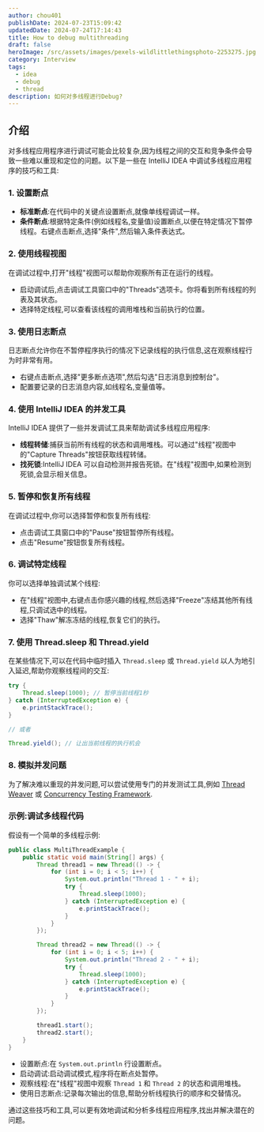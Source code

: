 ```yaml
---
author: chou401
publishDate: 2024-07-23T15:09:42
updatedDate: 2024-07-24T17:14:43
title: How to debug multithreading
draft: false
heroImage: /src/assets/images/pexels-wildlittlethingsphoto-2253275.jpg
category: Interview
tags:
  - idea
  - debug
  - thread
description: 如何对多线程进行Debug?
---
```


## 介绍

对多线程应用程序进行调试可能会比较复杂,因为线程之间的交互和竞争条件会导致一些难以重现和定位的问题。以下是一些在 IntelliJ IDEA 中调试多线程应用程序的技巧和工具:

### 1. **设置断点**

- **标准断点**:在代码中的关键点设置断点,就像单线程调试一样。
- **条件断点**:根据特定条件(例如线程名,变量值)设置断点,以便在特定情况下暂停线程。右键点击断点,选择"条件",然后输入条件表达式。

### 2. **使用线程视图**

在调试过程中,打开"线程"视图可以帮助你观察所有正在运行的线程。

- 启动调试后,点击调试工具窗口中的"Threads"选项卡。你将看到所有线程的列表及其状态。
- 选择特定线程,可以查看该线程的调用堆栈和当前执行的位置。

### 3. **使用日志断点**

日志断点允许你在不暂停程序执行的情况下记录线程的执行信息,这在观察线程行为时非常有用。

- 右键点击断点,选择"更多断点选项",然后勾选"日志消息到控制台"。
- 配置要记录的日志消息内容,如线程名,变量值等。

### 4. **使用 IntelliJ IDEA 的并发工具**

IntelliJ IDEA 提供了一些并发调试工具来帮助调试多线程应用程序:

- **线程转储**:捕获当前所有线程的状态和调用堆栈。可以通过"线程"视图中的"Capture Threads"按钮获取线程转储。
- **找死锁**:IntelliJ IDEA 可以自动检测并报告死锁。在"线程"视图中,如果检测到死锁,会显示相关信息。

### 5. **暂停和恢复所有线程**

在调试过程中,你可以选择暂停和恢复所有线程:

- 点击调试工具窗口中的"Pause"按钮暂停所有线程。
- 点击"Resume"按钮恢复所有线程。

### 6. **调试特定线程**

你可以选择单独调试某个线程:

- 在"线程"视图中,右键点击你感兴趣的线程,然后选择"Freeze"冻结其他所有线程,只调试选中的线程。
- 选择"Thaw"解冻冻结的线程,恢复它们的执行。

### 7. **使用 Thread.sleep 和 Thread.yield**

在某些情况下,可以在代码中临时插入 `Thread.sleep` 或 `Thread.yield` 以人为地引入延迟,帮助你观察线程间的交互:

```java
try {
    Thread.sleep(1000); // 暂停当前线程1秒
} catch (InterruptedException e) {
    e.printStackTrace();
}

// 或者

Thread.yield(); // 让出当前线程的执行机会
```

### 8. **模拟并发问题**

为了解决难以重现的并发问题,可以尝试使用专门的并发测试工具,例如 [Thread Weaver](https://github.com/cs-au-dk/ThreadWeaver) 或 [Concurrency Testing Framework](https://github.com/coverity/coverity/blob/master/java/threadtest/src/main/java/com/coverity/java/threadtest).

### 示例:调试多线程代码

假设有一个简单的多线程示例:

```java
public class MultiThreadExample {
    public static void main(String[] args) {
        Thread thread1 = new Thread(() -> {
            for (int i = 0; i < 5; i++) {
                System.out.println("Thread 1 - " + i);
                try {
                    Thread.sleep(1000);
                } catch (InterruptedException e) {
                    e.printStackTrace();
                }
            }
        });

        Thread thread2 = new Thread(() -> {
            for (int i = 0; i < 5; i++) {
                System.out.println("Thread 2 - " + i);
                try {
                    Thread.sleep(1000);
                } catch (InterruptedException e) {
                    e.printStackTrace();
                }
            }
        });

        thread1.start();
        thread2.start();
    }
}
```

- 设置断点:在 `System.out.println` 行设置断点。
- 启动调试:启动调试模式,程序将在断点处暂停。
- 观察线程:在"线程"视图中观察 `Thread 1` 和 `Thread 2` 的状态和调用堆栈。
- 使用日志断点:记录每次输出的信息,帮助分析线程执行的顺序和交替情况。

通过这些技巧和工具,可以更有效地调试和分析多线程应用程序,找出并解决潜在的问题。
